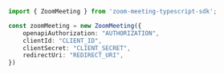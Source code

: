 ```typescript index.ts
import { ZoomMeeting } from 'zoom-meeting-typescript-sdk';

const zoomMeeting = new ZoomMeeting({
    openapiAuthorization: "AUTHORIZATION",
    clientId: "CLIENT_ID",
    clientSecret: "CLIENT_SECRET",
    redirectUri: "REDIRECT_URI",
})